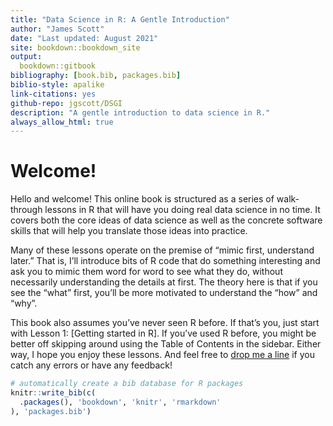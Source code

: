 ```yaml
--- 
title: "Data Science in R: A Gentle Introduction"
author: "James Scott"
date: "Last updated: August 2021"
site: bookdown::bookdown_site
output:
  bookdown::gitbook
bibliography: [book.bib, packages.bib]
biblio-style: apalike
link-citations: yes
github-repo: jgscott/DSGI
description: "A gentle introduction to data science in R."
always_allow_html: true 
---
```


# Welcome! {-}

Hello and welcome!  This online book is structured as a series of walk-through lessons in R that will have you doing real data science in no time.   It covers both the core ideas of data science as well as the concrete software skills that will help you translate those ideas into practice.

Many of these lessons operate on the premise of "mimic first, understand later."  That is, I'll introduce bits of R code that do something interesting and ask you to mimic them word for word to see what they do, without necessarily understanding the details at first.   The theory here is that if you see the "what" first, you'll be more motivated to understand the "how" and "why".  

This book also assumes you've never seen R before.  If that's you, just start with Lesson 1: [Getting started in R].  If you've used R before, you might be better off skipping around using the Table of Contents in the sidebar.  Either way, I hope you enjoy these lessons.  And feel free to [drop me a line](mailto:james.scott@mccombs.utexas.edu) if you catch any errors or have any feedback!


```r
# automatically create a bib database for R packages
knitr::write_bib(c(
  .packages(), 'bookdown', 'knitr', 'rmarkdown'
), 'packages.bib')
```
